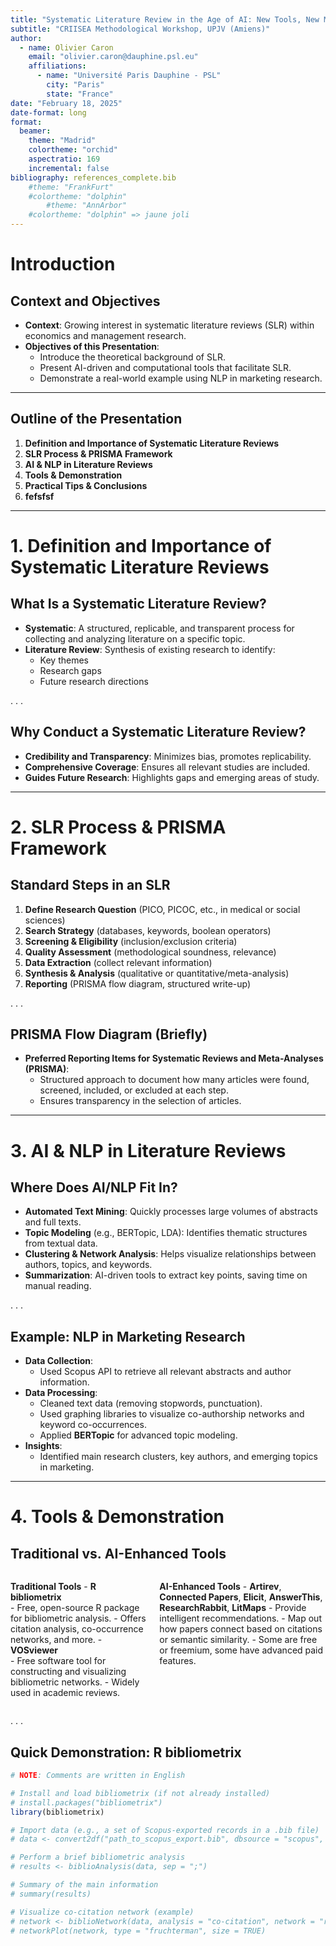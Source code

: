 ```yaml
---
title: "Systematic Literature Review in the Age of AI: New Tools, New Methods"
subtitle: "CRIISEA Methodological Workshop, UPJV (Amiens)"
author:
  - name: Olivier Caron
    email: "olivier.caron@dauphine.psl.eu"
    affiliations:
      - name: "Université Paris Dauphine - PSL"
        city: "Paris"
        state: "France"
date: "February 18, 2025"
date-format: long
format:
  beamer:
    theme: "Madrid"
    colortheme: "orchid"
    aspectratio: 169
    incremental: false
bibliography: references_complete.bib
    #theme: "FrankFurt"
    #colortheme: "dolphin"
        #theme: "AnnArbor"
    #colortheme: "dolphin" => jaune joli
---
```


# Introduction

## Context and Objectives
- **Context**: Growing interest in systematic literature reviews (SLR) within economics and management research.
- **Objectives of this Presentation**:
  - Introduce the theoretical background of SLR.
  - Present AI-driven and computational tools that facilitate SLR.
  - Demonstrate a real-world example using NLP in marketing research.

---

## Outline of the Presentation
1. **Definition and Importance of Systematic Literature Reviews**
2. **SLR Process & PRISMA Framework**
3. **AI & NLP in Literature Reviews**
4. **Tools & Demonstration**
5. **Practical Tips & Conclusions**
6. **fefsfsf**

---

# 1. Definition and Importance of Systematic Literature Reviews

## What Is a Systematic Literature Review?
- **Systematic**: A structured, replicable, and transparent process for collecting and analyzing literature on a specific topic.
- **Literature Review**: Synthesis of existing research to identify:
  - Key themes
  - Research gaps
  - Future research directions

. . .

## Why Conduct a Systematic Literature Review?
- **Credibility and Transparency**: Minimizes bias, promotes replicability.
- **Comprehensive Coverage**: Ensures all relevant studies are included.
- **Guides Future Research**: Highlights gaps and emerging areas of study.

---

# 2. SLR Process & PRISMA Framework

## Standard Steps in an SLR
1. **Define Research Question** (PICO, PICOC, etc., in medical or social sciences)
2. **Search Strategy** (databases, keywords, boolean operators)
3. **Screening & Eligibility** (inclusion/exclusion criteria)
4. **Quality Assessment** (methodological soundness, relevance)
5. **Data Extraction** (collect relevant information)
6. **Synthesis & Analysis** (qualitative or quantitative/meta-analysis)
7. **Reporting** (PRISMA flow diagram, structured write-up)

. . .

## PRISMA Flow Diagram (Briefly)
- **Preferred Reporting Items for Systematic Reviews and Meta-Analyses (PRISMA)**:
  - Structured approach to document how many articles were found, screened, included, or excluded at each step.
  - Ensures transparency in the selection of articles.

---

# 3. AI & NLP in Literature Reviews

## Where Does AI/NLP Fit In?
- **Automated Text Mining**: Quickly processes large volumes of abstracts and full texts.
- **Topic Modeling** (e.g., BERTopic, LDA): Identifies thematic structures from textual data.
- **Clustering & Network Analysis**: Helps visualize relationships between authors, topics, and keywords.
- **Summarization**: AI-driven tools to extract key points, saving time on manual reading.

. . .

## Example: NLP in Marketing Research
- **Data Collection**: 
  - Used Scopus API to retrieve all relevant abstracts and author information.
- **Data Processing**:
  - Cleaned text data (removing stopwords, punctuation).
  - Used graphing libraries to visualize co-authorship networks and keyword co-occurrences.
  - Applied **BERTopic** for advanced topic modeling.
- **Insights**:
  - Identified main research clusters, key authors, and emerging topics in marketing.

---

# 4. Tools & Demonstration

## Traditional vs. AI-Enhanced Tools
::: {.columns}
::: {.column width="45%"}
**Traditional Tools**
- **R bibliometrix**  
  - Free, open-source R package for bibliometric analysis.
  - Offers citation analysis, co-occurrence networks, and more.
- **VOSviewer**  
  - Free software tool for constructing and visualizing bibliometric networks.
  - Widely used in academic reviews.
:::
::: {.column width="55%"}
**AI-Enhanced Tools**
- **Artirev**, **Connected Papers**, **Elicit**, **AnswerThis**, **ResearchRabbit**, **LitMaps**
  - Provide intelligent recommendations.
  - Map out how papers connect based on citations or semantic similarity.
  - Some are free or freemium, some have advanced paid features.
:::
:::

. . .

## Quick Demonstration: R bibliometrix
```r
# NOTE: Comments are written in English

# Install and load bibliometrix (if not already installed)
# install.packages("bibliometrix")
library(bibliometrix)

# Import data (e.g., a set of Scopus-exported records in a .bib file)
# data <- convert2df("path_to_scopus_export.bib", dbsource = "scopus", format = "bibtex")

# Perform a brief bibliometric analysis
# results <- biblioAnalysis(data, sep = ";")

# Summary of the main information
# summary(results)

# Visualize co-citation network (example)
# network <- biblioNetwork(data, analysis = "co-citation", network = "references", sep = ";")
# networkPlot(network, type = "fruchterman", size = TRUE)
```


